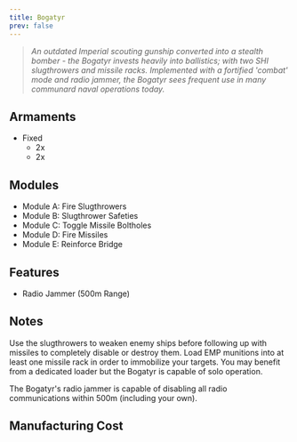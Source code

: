 ```yaml
---
title: Bogatyr
prev: false
---
```



> *An outdated Imperial scouting gunship converted into a stealth bomber - the Bogatyr invests heavily into ballistics; with two SHI slugthrowers and missile racks. Implemented with a fortified 'combat' mode and radio jammer, the Bogatyr sees frequent use in many communard naval operations today.*


## Armaments

* Fixed
  * 2x <ShipWeapon weaponID="SHISlugthrowerTurret" />
  * 2x <ShipWeapon weaponID="ShuttleGunMissileRack" />


## Modules

* Module A: Fire Slugthrowers 
* Module B: Slugthrower Safeties 
* Module C: Toggle Missile Boltholes 
* Module D: Fire Missiles 
* Module E: Reinforce Bridge


## Features

* Radio Jammer (500m Range)


## Notes

Use the slugthrowers to weaken enemy ships before following up with missiles to completely disable or destroy them. Load EMP munitions into at least one missile rack in order to immobilize your targets. You may benefit from a dedicated loader but the Bogatyr is capable of solo operation.

The Bogatyr's radio jammer is capable of disabling all radio communications within 500m (including your own).


## Manufacturing Cost

<ShipCost shipName={frontmatter.title} />